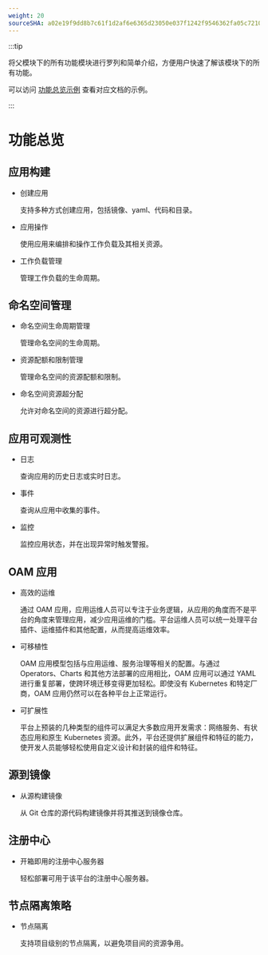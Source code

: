 ```yaml
---
weight: 20
sourceSHA: a02e19f9dd8b7c61f1d2af6e6365d23050e037f1242f9546362fa05c7210b5a9
---
```


:::tip

将父模块下的所有功能模块进行罗列和简单介绍，方便用户快速了解该模块下的所有功能。

可以访问 [功能总览示例](https://product-doc-guide.alauda.cn/template/features_overview/example.html) 查看对应文档的示例。

:::

# 功能总览

## 应用构建

- 创建应用

  支持多种方式创建应用，包括镜像、yaml、代码和目录。

- 应用操作

  使用应用来编排和操作工作负载及其相关资源。

- 工作负载管理

  管理工作负载的生命周期。

## 命名空间管理

- 命名空间生命周期管理

  管理命名空间的生命周期。

- 资源配额和限制管理

  管理命名空间的资源配额和限制。

- 命名空间资源超分配

  允许对命名空间的资源进行超分配。

## 应用可观测性

- 日志

  查询应用的历史日志或实时日志。

- 事件

  查询从应用中收集的事件。

- 监控

  监控应用状态，并在出现异常时触发警报。

## OAM 应用

- 高效的运维

  通过 OAM 应用，应用运维人员可以专注于业务逻辑，从应用的角度而不是平台的角度来管理应用，减少应用运维的门槛。平台运维人员可以统一处理平台插件、运维插件和其他配置，从而提高运维效率。

- 可移植性

  OAM 应用模型包括与应用运维、服务治理等相关的配置。与通过 Operators、Charts 和其他方法部署的应用相比，OAM 应用可以通过 YAML 进行重复部署，使跨环境迁移变得更加轻松。即使没有 Kubernetes 和特定厂商，OAM 应用仍然可以在各种平台上正常运行。

- 可扩展性

  平台上预装的几种类型的组件可以满足大多数应用开发需求：网络服务、有状态应用和原生 Kubernetes 资源。此外，平台还提供扩展组件和特征的能力，使开发人员能够轻松使用自定义设计和封装的组件和特征。

## 源到镜像

- 从源构建镜像

  从 Git 仓库的源代码构建镜像并将其推送到镜像仓库。

## 注册中心

- 开箱即用的注册中心服务器

  轻松部署可用于该平台的注册中心服务器。

## 节点隔离策略

- 节点隔离

  支持项目级别的节点隔离，以避免项目间的资源争用。
